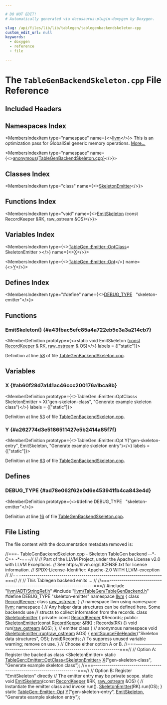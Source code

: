 ```yaml
---

# DO NOT EDIT!
# Automatically generated via docusaurus-plugin-doxygen by Doxygen.

slug: /api/files/lib/lib/tablegen/tablegenbackendskeleton-cpp
custom_edit_url: null
keywords:
  - doxygen
  - reference
  - file

---
```





# The `TableGenBackendSkeleton.cpp` File Reference

<DoxygenPage pluginConfig={pluginConfig}>



## Included Headers

<IncludesList>
<IncludesListItem
  filePath="llvm/ADT/StringRef.h"
  permalink="/docs/api/files/include/include/llvm/include/llvm/adt/stringref-h"
  isLocal="true" />
<IncludesListItem
  filePath="llvm/TableGen/TableGenBackend.h"
  permalink="/docs/api/files/include/include/llvm/include/llvm/tablegen/tablegenbackend-h"
  isLocal="true" />
</IncludesList>

## Namespaces Index

<MembersIndex>

<MembersIndexItem
  type="namespace"
  name={<><a href="/docs/api/namespaces/llvm">llvm</a></>}>
This is an optimization pass for GlobalISel generic memory operations. <a href="/docs/api/namespaces/llvm/#details">More...</a>
</MembersIndexItem>

<MembersIndexItem
  type="namespace"
  name={<><a href="/docs/api/namespaces/anonymous-tablegenbackendskeleton-cpp-">anonymous&#123;TableGenBackendSkeleton.cpp&#125;</a></>}>
</MembersIndexItem>

</MembersIndex>

## Classes Index

<MembersIndex>

<MembersIndexItem
  type="class"
  name={<><a href="/docs/api/classes/anonymous-namespace-tablegenbackendskeleton-cpp-/skeletonemitter">SkeletonEmitter</a></>}>
</MembersIndexItem>

</MembersIndex>

## Functions Index

<MembersIndex>

<MembersIndexItem
  type="void"
  name={<><a href="#a43fbac5efc85a4a722eb5e3a3a214cb7">EmitSkeleton</a> (const RecordKeeper &amp;RK, raw&#95;ostream &amp;OS)</>}>
</MembersIndexItem>

</MembersIndex>

## Variables Index

<MembersIndex>

<MembersIndexItem
  type={<><a href="/docs/api/classes/llvm/tablegen/emitter/optclass">TableGen::Emitter::OptClass</a>&lt; SkeletonEmitter &gt;</>}
  name={<><a href="#ab60f28d7a141ac46ccc200176a1bca8b">X</a></>}>
</MembersIndexItem>

<MembersIndexItem
  type={<><a href="/docs/api/structs/llvm/tablegen/emitter/opt">TableGen::Emitter::Opt</a></>}
  name={<><a href="#a262774d3e5186511427e5b2414a85f7f">Y</a></>}>
</MembersIndexItem>

</MembersIndex>

## Defines Index

<MembersIndex>

<MembersIndexItem
  type="#define"
  name={<><a href="#ad78e062f62e0d6e453941fb4ca843e4d">DEBUG&#95;TYPE</a>&nbsp;&nbsp;&nbsp;&quot;skeleton-emitter&quot;</>}>
</MembersIndexItem>

</MembersIndex>


<SectionDefinition>

## Functions

### EmitSkeleton() {#a43fbac5efc85a4a722eb5e3a3a214cb7}

<MemberDefinition
  prototype={<>static void EmitSkeleton (<a href="/docs/api/files/lib/lib/target/lib/target/aarch64/aarch64promoteconstant-cpp/#a90f8350fecae261c25be85d38b451bff">const</a> <a href="/docs/api/classes/llvm/recordkeeper">RecordKeeper</a> &amp; RK, <a href="/docs/api/classes/llvm/raw-ostream">raw&#95;ostream</a> &amp; OS)</>}
  labels = {["static"]}>

Definition at line <a href="#l00058">58</a> of file <a href="/docs/api/files/lib/lib/tablegen/tablegenbackendskeleton-cpp">TableGenBackendSkeleton.cpp</a>.
</MemberDefinition>

</SectionDefinition>

<SectionDefinition>

## Variables

### X {#ab60f28d7a141ac46ccc200176a1bca8b}

<MemberDefinition
  prototype={<>TableGen::Emitter::OptClass&lt; SkeletonEmitter &gt; X(&quot;gen-skeleton-class&quot;, &quot;Generate example skeleton class&quot;)</>}
  labels = {["static"]}>

Definition at line <a href="#l00053">53</a> of file <a href="/docs/api/files/lib/lib/tablegen/tablegenbackendskeleton-cpp">TableGenBackendSkeleton.cpp</a>.
</MemberDefinition>

### Y {#a262774d3e5186511427e5b2414a85f7f}

<MemberDefinition
  prototype={<>TableGen::Emitter::Opt Y(&quot;gen-skeleton-entry&quot;, EmitSkeleton, &quot;Generate example skeleton entry&quot;)</>}
  labels = {["static"]}>

Definition at line <a href="#l00063">63</a> of file <a href="/docs/api/files/lib/lib/tablegen/tablegenbackendskeleton-cpp">TableGenBackendSkeleton.cpp</a>.
</MemberDefinition>

</SectionDefinition>

<SectionDefinition>

## Defines

### DEBUG&#95;TYPE {#ad78e062f62e0d6e453941fb4ca843e4d}

<MemberDefinition
  prototype={<>#define DEBUG&#95;TYPE&nbsp;&nbsp;&nbsp;&quot;skeleton-emitter&quot;</>}>

Definition at line <a href="#l00016">16</a> of file <a href="/docs/api/files/lib/lib/tablegen/tablegenbackendskeleton-cpp">TableGenBackendSkeleton.cpp</a>.
</MemberDefinition>

</SectionDefinition>

## File Listing

The file content with the documentation metadata removed is:

<ProgramListing>

<Link id="l00001" /><CodeLine lineNumber="1"><Highlight kind="comment">//===- TableGenBackendSkeleton.cpp - Skeleton TableGen backend --&#42;- C++ -&#42;-===//</Highlight><Highlight kind="normal"></Highlight></CodeLine>
<Link id="l00002" /><CodeLine lineNumber="2"><Highlight kind="normal"></Highlight><Highlight kind="comment">//</Highlight><Highlight kind="normal"></Highlight></CodeLine>
<Link id="l00003" /><CodeLine lineNumber="3"><Highlight kind="normal"></Highlight><Highlight kind="comment">// Part of the LLVM Project, under the Apache License v2.0 with LLVM Exceptions.</Highlight><Highlight kind="normal"></Highlight></CodeLine>
<Link id="l00004" /><CodeLine lineNumber="4"><Highlight kind="normal"></Highlight><Highlight kind="comment">// See https://llvm.org/LICENSE.txt for license information.</Highlight><Highlight kind="normal"></Highlight></CodeLine>
<Link id="l00005" /><CodeLine lineNumber="5"><Highlight kind="normal"></Highlight><Highlight kind="comment">// SPDX-License-Identifier: Apache-2.0 WITH LLVM-exception</Highlight><Highlight kind="normal"></Highlight></CodeLine>
<Link id="l00006" /><CodeLine lineNumber="6"><Highlight kind="normal"></Highlight><Highlight kind="comment">//</Highlight><Highlight kind="normal"></Highlight></CodeLine>
<Link id="l00007" /><CodeLine lineNumber="7"><Highlight kind="normal"></Highlight><Highlight kind="comment">//===----------------------------------------------------------------------===//</Highlight><Highlight kind="normal"></Highlight></CodeLine>
<Link id="l00008" /><CodeLine lineNumber="8"><Highlight kind="normal"></Highlight><Highlight kind="comment">//</Highlight><Highlight kind="normal"></Highlight></CodeLine>
<Link id="l00009" /><CodeLine lineNumber="9"><Highlight kind="normal"></Highlight><Highlight kind="comment">// This Tablegen backend emits ...</Highlight><Highlight kind="normal"></Highlight></CodeLine>
<Link id="l00010" /><CodeLine lineNumber="10"><Highlight kind="normal"></Highlight><Highlight kind="comment">//</Highlight><Highlight kind="normal"></Highlight></CodeLine>
<Link id="l00011" /><CodeLine lineNumber="11"><Highlight kind="normal"></Highlight><Highlight kind="comment">//===----------------------------------------------------------------------===//</Highlight><Highlight kind="normal"></Highlight></CodeLine>
<Link id="l00012" /><CodeLine lineNumber="12"><Highlight kind="normal"></Highlight></CodeLine>
<Link id="l00013" /><CodeLine lineNumber="13"><Highlight kind="normal"></Highlight><Highlight kind="preprocessor">#include &quot;<a href="/docs/api/files/include/include/llvm/include/llvm/adt/stringref-h">llvm/ADT/StringRef.h</a>&quot;</Highlight><Highlight kind="normal"></Highlight></CodeLine>
<Link id="l00014" /><CodeLine lineNumber="14"><Highlight kind="normal"></Highlight><Highlight kind="preprocessor">#include &quot;<a href="/docs/api/files/include/include/llvm/include/llvm/tablegen/tablegenbackend-h">llvm/TableGen/TableGenBackend.h</a>&quot;</Highlight><Highlight kind="normal"></Highlight></CodeLine>
<Link id="l00015" /><CodeLine lineNumber="15"><Highlight kind="normal"></Highlight></CodeLine>
<Link id="l00016" /><CodeLine lineNumber="16" lineLink="#ad78e062f62e0d6e453941fb4ca843e4d"><Highlight kind="normal"></Highlight><Highlight kind="preprocessor">#define DEBUG&#95;TYPE &quot;skeleton-emitter&quot;</Highlight><Highlight kind="normal"></Highlight></CodeLine>
<Link id="l00017" /><CodeLine lineNumber="17"><Highlight kind="normal"></Highlight></CodeLine>
<Link id="l00018" /><CodeLine lineNumber="18"><Highlight kind="normal"></Highlight><Highlight kind="keyword">namespace </Highlight><Highlight kind="normal"><a href="/docs/api/namespaces/llvm">llvm</a> &#123;</Highlight></CodeLine>
<Link id="l00019" /><CodeLine lineNumber="19"><Highlight kind="normal"></Highlight><Highlight kind="keyword">class </Highlight><Highlight kind="normal"><a href="/docs/api/classes/llvm/recordkeeper">RecordKeeper</a>;</Highlight></CodeLine>
<Link id="l00020" /><CodeLine lineNumber="20"><Highlight kind="normal"></Highlight><Highlight kind="keyword">class </Highlight><Highlight kind="normal"><a href="/docs/api/classes/llvm/raw-ostream">raw&#95;ostream</a>;</Highlight></CodeLine>
<Link id="l00021" /><CodeLine lineNumber="21"><Highlight kind="normal">&#125; </Highlight><Highlight kind="comment">// namespace llvm</Highlight><Highlight kind="normal"></Highlight></CodeLine>
<Link id="l00022" /><CodeLine lineNumber="22"><Highlight kind="normal"></Highlight></CodeLine>
<Link id="l00023" /><CodeLine lineNumber="23"><Highlight kind="normal"></Highlight><Highlight kind="keyword">using namespace </Highlight><Highlight kind="normal"><a href="/docs/api/namespaces/llvm">llvm</a>;</Highlight></CodeLine>
<Link id="l00024" /><CodeLine lineNumber="24"><Highlight kind="normal"></Highlight></CodeLine>
<Link id="l00025" /><CodeLine lineNumber="25" lineLink="/docs/api/namespaces/anonymous-tablegenbackendskeleton-cpp-"><Highlight kind="normal"></Highlight><Highlight kind="keyword">namespace </Highlight><Highlight kind="normal">&#123;</Highlight></CodeLine>
<Link id="l00026" /><CodeLine lineNumber="26"><Highlight kind="normal"></Highlight></CodeLine>
<Link id="l00027" /><CodeLine lineNumber="27"><Highlight kind="normal"></Highlight><Highlight kind="comment">// Any helper data structures can be defined here. Some backends use</Highlight><Highlight kind="normal"></Highlight></CodeLine>
<Link id="l00028" /><CodeLine lineNumber="28"><Highlight kind="normal"></Highlight><Highlight kind="comment">// structs to collect information from the records.</Highlight><Highlight kind="normal"></Highlight></CodeLine>
<Link id="l00029" /><CodeLine lineNumber="29"><Highlight kind="normal"></Highlight></CodeLine>
<Link id="l00030" /><CodeLine lineNumber="30" lineLink="/docs/api/classes/anonymous-namespace-tablegenbackendskeleton-cpp-/skeletonemitter"><Highlight kind="normal"></Highlight><Highlight kind="keyword">class </Highlight><Highlight kind="normal"><a href="/docs/api/classes/anonymous-namespace-tablegenbackendskeleton-cpp-/skeletonemitter/#ad8b3e4fc7f64cc31202e1fcc6533bf1d">SkeletonEmitter</a> &#123;</Highlight></CodeLine>
<Link id="l00031" /><CodeLine lineNumber="31"><Highlight kind="normal"></Highlight><Highlight kind="keyword">private</Highlight><Highlight kind="normal">:</Highlight></CodeLine>
<Link id="l00032" /><CodeLine lineNumber="32"><Highlight kind="normal">  </Highlight><Highlight kind="keyword">const</Highlight><Highlight kind="normal"> <a href="/docs/api/classes/llvm/recordkeeper">RecordKeeper</a> &amp;Records;</Highlight></CodeLine>
<Link id="l00033" /><CodeLine lineNumber="33"><Highlight kind="normal"></Highlight></CodeLine>
<Link id="l00034" /><CodeLine lineNumber="34"><Highlight kind="normal"></Highlight><Highlight kind="keyword">public</Highlight><Highlight kind="normal">:</Highlight></CodeLine>
<Link id="l00035" /><CodeLine lineNumber="35" lineLink="/docs/api/classes/anonymous-namespace-tablegenbackendskeleton-cpp-/skeletonemitter/#ad8b3e4fc7f64cc31202e1fcc6533bf1d"><Highlight kind="normal">  <a href="/docs/api/classes/anonymous-namespace-tablegenbackendskeleton-cpp-/skeletonemitter/#ad8b3e4fc7f64cc31202e1fcc6533bf1d">SkeletonEmitter</a>(</Highlight><Highlight kind="keyword">const</Highlight><Highlight kind="normal"> <a href="/docs/api/classes/llvm/recordkeeper">RecordKeeper</a> &amp;RK) : Records(RK) &#123;&#125;</Highlight></CodeLine>
<Link id="l00036" /><CodeLine lineNumber="36"><Highlight kind="normal"></Highlight></CodeLine>
<Link id="l00037" /><CodeLine lineNumber="37"><Highlight kind="normal">  </Highlight><Highlight kind="keywordtype">void</Highlight><Highlight kind="normal"> run(<a href="/docs/api/classes/llvm/raw-ostream">raw&#95;ostream</a> &amp;OS);</Highlight></CodeLine>
<Link id="l00038" /><CodeLine lineNumber="38"><Highlight kind="normal">&#125;; </Highlight><Highlight kind="comment">// emitter class</Highlight><Highlight kind="normal"></Highlight></CodeLine>
<Link id="l00039" /><CodeLine lineNumber="39"><Highlight kind="normal"></Highlight></CodeLine>
<Link id="l00040" /><CodeLine lineNumber="40"><Highlight kind="normal">&#125; </Highlight><Highlight kind="comment">// anonymous namespace</Highlight><Highlight kind="normal"></Highlight></CodeLine>
<Link id="l00041" /><CodeLine lineNumber="41"><Highlight kind="normal"></Highlight></CodeLine>
<Link id="l00042" /><CodeLine lineNumber="42" lineLink="/docs/api/classes/anonymous-namespace-tablegenbackendskeleton-cpp-/skeletonemitter/#a0f9f3af9db1340679e907a127680944d"><Highlight kind="normal"></Highlight><Highlight kind="keywordtype">void</Highlight><Highlight kind="normal"> <a href="/docs/api/classes/anonymous-namespace-tablegenbackendskeleton-cpp-/skeletonemitter/#a0f9f3af9db1340679e907a127680944d">SkeletonEmitter::run</a>(<a href="/docs/api/classes/llvm/raw-ostream">raw&#95;ostream</a> &amp;OS) &#123;</Highlight></CodeLine>
<Link id="l00043" /><CodeLine lineNumber="43"><Highlight kind="normal">  <a href="/docs/api/namespaces/llvm/#a6c0d4726ea833a35fd64d21ea9964d33">emitSourceFileHeader</a>(</Highlight><Highlight kind="stringliteral">&quot;Skeleton data structures&quot;</Highlight><Highlight kind="normal">, OS);</Highlight></CodeLine>
<Link id="l00044" /><CodeLine lineNumber="44"><Highlight kind="normal"></Highlight></CodeLine>
<Link id="l00045" /><CodeLine lineNumber="45"><Highlight kind="normal">  (void)Records; </Highlight><Highlight kind="comment">// To suppress unused variable warning; remove on use.</Highlight><Highlight kind="normal"></Highlight></CodeLine>
<Link id="l00046" /><CodeLine lineNumber="46"><Highlight kind="normal">&#125;</Highlight></CodeLine>
<Link id="l00047" /><CodeLine lineNumber="47"><Highlight kind="normal"></Highlight></CodeLine>
<Link id="l00048" /><CodeLine lineNumber="48"><Highlight kind="normal"></Highlight><Highlight kind="comment">// Choose either option A or B.</Highlight><Highlight kind="normal"></Highlight></CodeLine>
<Link id="l00049" /><CodeLine lineNumber="49"><Highlight kind="normal"></Highlight></CodeLine>
<Link id="l00050" /><CodeLine lineNumber="50"><Highlight kind="normal"></Highlight><Highlight kind="comment">//===----------------------------------------------------------------------===//</Highlight><Highlight kind="normal"></Highlight></CodeLine>
<Link id="l00051" /><CodeLine lineNumber="51"><Highlight kind="normal"></Highlight><Highlight kind="comment">// Option A: Register the backed as class &lt;SkeletonEmitter&gt;</Highlight><Highlight kind="normal"></Highlight></CodeLine>
<Link id="l00052" /><CodeLine lineNumber="52"><Highlight kind="normal"></Highlight><Highlight kind="keyword">static</Highlight><Highlight kind="normal"> <a href="/docs/api/classes/llvm/tablegen/emitter/optclass">TableGen::Emitter::OptClass&lt;SkeletonEmitter&gt;</a></Highlight></CodeLine>
<Link id="l00053" /><CodeLine lineNumber="53" lineLink="#ab60f28d7a141ac46ccc200176a1bca8b"><Highlight kind="normal">    <a href="#ab60f28d7a141ac46ccc200176a1bca8b">X</a>(</Highlight><Highlight kind="stringliteral">&quot;gen-skeleton-class&quot;</Highlight><Highlight kind="normal">, </Highlight><Highlight kind="stringliteral">&quot;Generate example skeleton class&quot;</Highlight><Highlight kind="normal">);</Highlight></CodeLine>
<Link id="l00054" /><CodeLine lineNumber="54"><Highlight kind="normal"></Highlight></CodeLine>
<Link id="l00055" /><CodeLine lineNumber="55"><Highlight kind="normal"></Highlight><Highlight kind="comment">//===----------------------------------------------------------------------===//</Highlight><Highlight kind="normal"></Highlight></CodeLine>
<Link id="l00056" /><CodeLine lineNumber="56"><Highlight kind="normal"></Highlight><Highlight kind="comment">// Option B: Register &quot;EmitSkeleton&quot; directly</Highlight><Highlight kind="normal"></Highlight></CodeLine>
<Link id="l00057" /><CodeLine lineNumber="57"><Highlight kind="normal"></Highlight><Highlight kind="comment">// The emitter entry may be private scope.</Highlight><Highlight kind="normal"></Highlight></CodeLine>
<Link id="l00058" /><CodeLine lineNumber="58" lineLink="#a43fbac5efc85a4a722eb5e3a3a214cb7"><Highlight kind="normal"></Highlight><Highlight kind="keyword">static</Highlight><Highlight kind="normal"> </Highlight><Highlight kind="keywordtype">void</Highlight><Highlight kind="normal"> <a href="#a43fbac5efc85a4a722eb5e3a3a214cb7">EmitSkeleton</a>(</Highlight><Highlight kind="keyword">const</Highlight><Highlight kind="normal"> <a href="/docs/api/classes/llvm/recordkeeper">RecordKeeper</a> &amp;RK, <a href="/docs/api/classes/llvm/raw-ostream">raw&#95;ostream</a> &amp;OS) &#123;</Highlight></CodeLine>
<Link id="l00059" /><CodeLine lineNumber="59"><Highlight kind="normal">  </Highlight><Highlight kind="comment">// Instantiate the emitter class and invoke run().</Highlight><Highlight kind="normal"></Highlight></CodeLine>
<Link id="l00060" /><CodeLine lineNumber="60"><Highlight kind="normal">  <a href="/docs/api/classes/anonymous-namespace-tablegenbackendskeleton-cpp-/skeletonemitter/#ad8b3e4fc7f64cc31202e1fcc6533bf1d">SkeletonEmitter</a>(RK).run(OS);</Highlight></CodeLine>
<Link id="l00061" /><CodeLine lineNumber="61"><Highlight kind="normal">&#125;</Highlight></CodeLine>
<Link id="l00062" /><CodeLine lineNumber="62"><Highlight kind="normal"></Highlight></CodeLine>
<Link id="l00063" /><CodeLine lineNumber="63" lineLink="#a262774d3e5186511427e5b2414a85f7f"><Highlight kind="normal"></Highlight><Highlight kind="keyword">static</Highlight><Highlight kind="normal"> <a href="/docs/api/structs/llvm/tablegen/emitter/opt">TableGen::Emitter::Opt</a> <a href="#a262774d3e5186511427e5b2414a85f7f">Y</a>(</Highlight><Highlight kind="stringliteral">&quot;gen-skeleton-entry&quot;</Highlight><Highlight kind="normal">, <a href="#a43fbac5efc85a4a722eb5e3a3a214cb7">EmitSkeleton</a>,</Highlight></CodeLine>
<Link id="l00064" /><CodeLine lineNumber="64"><Highlight kind="normal">                                </Highlight><Highlight kind="stringliteral">&quot;Generate example skeleton entry&quot;</Highlight><Highlight kind="normal">);</Highlight></CodeLine>

</ProgramListing>

</DoxygenPage>
